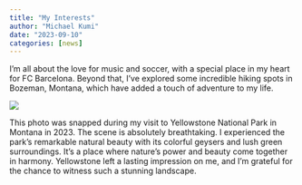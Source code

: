 ```yaml
---
title: "My Interests"
author: "Michael Kumi"
date: "2023-09-10"
categories: [news]
---
```


I'm all about the love for music and soccer, with a special place in my heart for FC Barcelona. Beyond that, I've explored some incredible hiking spots in Bozeman, Montana, which have added a touch of adventure to my life.

![](unnamed.jpg)

This photo was snapped during my visit to Yellowstone National Park in Montana in 2023. The scene is absolutely breathtaking. I experienced the park's remarkable natural beauty with its colorful geysers and lush green surroundings. It's a place where nature's power and beauty come together in harmony. Yellowstone left a lasting impression on me, and I'm grateful for the chance to witness such a stunning landscape.
